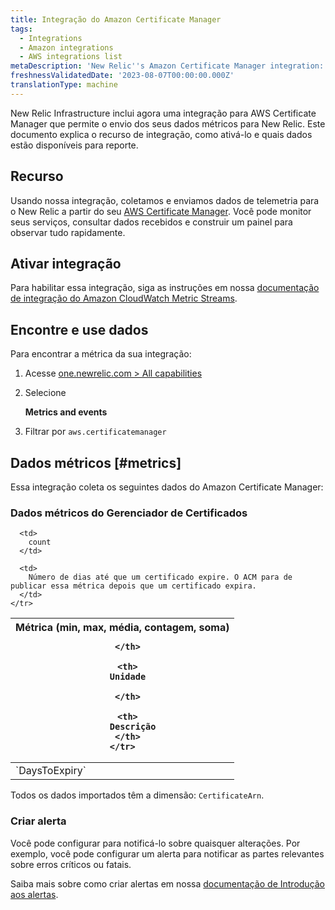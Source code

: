 ```yaml
---
title: Integração do Amazon Certificate Manager
tags:
  - Integrations
  - Amazon integrations
  - AWS integrations list
metaDescription: 'New Relic''s Amazon Certificate Manager integration: what data it reports and how to enable it.'
freshnessValidatedDate: '2023-08-07T00:00:00.000Z'
translationType: machine
---
```


New Relic Infrastructure inclui agora uma integração para AWS Certificate Manager que permite o envio dos seus dados métricos para New Relic. Este documento explica o recurso de integração, como ativá-lo e quais dados estão disponíveis para reporte.

## Recurso

Usando nossa integração, coletamos e enviamos dados de telemetria para o New Relic a partir do seu [AWS Certificate Manager](https://aws.amazon.com/certificate-manager/). Você pode monitor seus serviços, consultar dados recebidos e construir um painel para observar tudo rapidamente.

## Ativar integração

Para habilitar essa integração, siga as instruções em nossa [documentação de integração do Amazon CloudWatch Metric Streams](/docs/infrastructure/amazon-integrations/connect/aws-metric-stream-setup/).

## Encontre e use dados

Para encontrar a métrica da sua integração:

1. Acesse [one.newrelic.com > All capabilities](https://one.newrelic.com/all-capabilities)

2. Selecione

   <DNT>**Metrics and events**</DNT>

3. Filtrar por `aws.certificatemanager`

## Dados métricos [#metrics]

Essa integração coleta os seguintes dados do Amazon Certificate Manager:

### Dados métricos do Gerenciador de Certificados

<table>
  <thead>
    <tr>
      <th style={{ width: "200px" }}>
        Métrica (min, max, média, contagem, soma)  

      </th>

      <th>
        Unidade  

      </th>

      <th>
        Descrição
      </th>
    </tr>
  </thead>

  <tbody>
    <tr>
      <td>
        `DaysToExpiry`
      </td>

      <td>
        count
      </td>

      <td>
        Número de dias até que um certificado expire. O ACM para de publicar essa métrica depois que um certificado expira.
      </td>
    </tr>
  </tbody>
</table>

Todos os dados importados têm a dimensão: `CertificateArn`.

### Criar alerta

Você pode configurar <InlinePopover type="alerts"/>para notificá-lo sobre quaisquer alterações. Por exemplo, você pode configurar um alerta para notificar as partes relevantes sobre erros críticos ou fatais.

Saiba mais sobre como criar alertas em nossa [documentação de Introdução aos alertas](/docs/alerts-applied-intelligence/new-relic-alerts/learn-alerts/introduction-alerts/).
